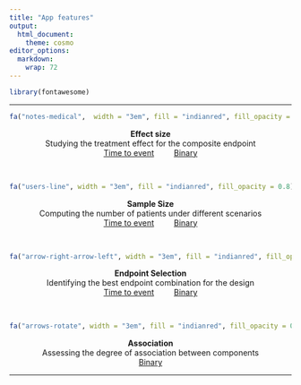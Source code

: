 ---
title: "App features"
output:
  html_document:
    theme: cosmo
editor_options: 
  markdown: 
    wrap: 72
---

```{=html}
<style type="text/css">
h1.title {
  font-size: 36px;
  font-weight: 500;
  color: DarkRed;
  text-align: center;
}
</style>
```
```{r echo=FALSE}
library(fontawesome)
```

<hr>

<center>
```{r echo = FALSE}
fa("notes-medical",  width = "3em", fill = "indianred", fill_opacity = 0.8)
```

**Effect size**\
Studying the treatment effect for the composite endpoint\
[Time to
event](https://www.grbio.eu/compare/CompARETimeToEvent/?tab=%22tab_effect%22)         [Binary](https://www.grbio.eu/compare/CompAREBinary/?tab=%22tab_effect%22)<br>

<center>

<br>

```{r echo = FALSE}
fa("users-line", width = "3em", fill = "indianred", fill_opacity = 0.8)
```

**Sample Size**\
Computing the number of patients under different scenarios\
[Time to
event](https://www.grbio.eu/compare/CompARETimeToEvent/?tab=%22tab_sample%22)         [Binary](https://www.grbio.eu/compare/CompAREBinary/?tab=%22tab_sample%22)<br>

<center>

<br>

```{r echo = FALSE}
fa("arrow-right-arrow-left", width = "3em", fill = "indianred", fill_opacity = 0.8)
```

**Endpoint Selection**\
Identifying the best endpoint combination for the design\
[Time to
event](https://www.grbio.eu/compare/CompARETimeToEvent/?tab=%22tab_endpoint%22)         [Binary](https://www.grbio.eu/compare/CompAREBinary/?tab=%22tab_endpoint%22)<br>

<center>

<br>

```{r echo = FALSE}
fa("arrows-rotate", width = "3em", fill = "indianred", fill_opacity = 0.8)
```

**Association**\
Assessing the degree of association between components\
[Binary](https://www.grbio.eu/compare/CompAREBinary/?tab=%22tab_correlation%22)<br>

<hr>
